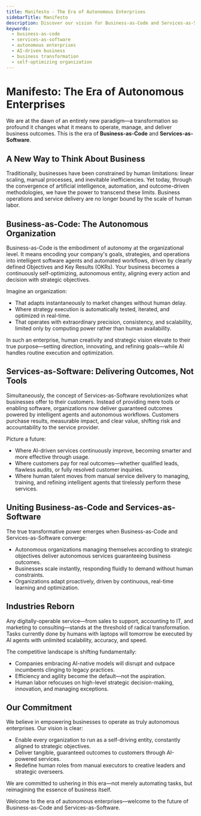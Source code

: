 ```yaml
---
title: Manifesto - The Era of Autonomous Enterprises
sidebarTitle: Manifesto
description: Discover our vision for Business-as-Code and Services-as-Software - transforming organizations into self-optimizing autonomous entities driven by AI.
keywords:
  - business-as-code
  - services-as-software
  - autonomous enterprises
  - AI-driven business
  - business transformation
  - self-optimizing organization
---
```


# Manifesto: The Era of Autonomous Enterprises

We are at the dawn of an entirely new paradigm—a transformation so profound it changes what it means to operate, manage, and deliver business outcomes. This is the era of **Business-as-Code** and **Services-as-Software**.

## A New Way to Think About Business

Traditionally, businesses have been constrained by human limitations: linear scaling, manual processes, and inevitable inefficiencies. Yet today, through the convergence of artificial intelligence, automation, and outcome-driven methodologies, we have the power to transcend these limits. Business operations and service delivery are no longer bound by the scale of human labor.

## Business-as-Code: The Autonomous Organization

Business-as-Code is the embodiment of autonomy at the organizational level. It means encoding your company's goals, strategies, and operations into intelligent software agents and automated workflows, driven by clearly defined Objectives and Key Results (OKRs). Your business becomes a continuously self-optimizing, autonomous entity, aligning every action and decision with strategic objectives.

Imagine an organization:

- That adapts instantaneously to market changes without human delay.
- Where strategy execution is automatically tested, iterated, and optimized in real-time.
- That operates with extraordinary precision, consistency, and scalability, limited only by computing power rather than human availability.

In such an enterprise, human creativity and strategic vision elevate to their true purpose—setting direction, innovating, and refining goals—while AI handles routine execution and optimization.

## Services-as-Software: Delivering Outcomes, Not Tools

Simultaneously, the concept of Services-as-Software revolutionizes what businesses offer to their customers. Instead of providing mere tools or enabling software, organizations now deliver guaranteed outcomes powered by intelligent agents and autonomous workflows. Customers purchase results, measurable impact, and clear value, shifting risk and accountability to the service provider.

Picture a future:

- Where AI-driven services continuously improve, becoming smarter and more effective through usage.
- Where customers pay for real outcomes—whether qualified leads, flawless audits, or fully resolved customer inquiries.
- Where human talent moves from manual service delivery to managing, training, and refining intelligent agents that tirelessly perform these services.

## Uniting Business-as-Code and Services-as-Software

The true transformative power emerges when Business-as-Code and Services-as-Software converge:

- Autonomous organizations managing themselves according to strategic objectives deliver autonomous services guaranteeing business outcomes.
- Businesses scale instantly, responding fluidly to demand without human constraints.
- Organizations adapt proactively, driven by continuous, real-time learning and optimization.

## Industries Reborn

Any digitally-operable service—from sales to support, accounting to IT, and marketing to consulting—stands at the threshold of radical transformation. Tasks currently done by humans with laptops will tomorrow be executed by AI agents with unlimited scalability, accuracy, and speed.

The competitive landscape is shifting fundamentally:

- Companies embracing AI-native models will disrupt and outpace incumbents clinging to legacy practices.
- Efficiency and agility become the default—not the aspiration.
- Human labor refocuses on high-level strategic decision-making, innovation, and managing exceptions.

## Our Commitment

We believe in empowering businesses to operate as truly autonomous enterprises. Our vision is clear:

- Enable every organization to run as a self-driving entity, constantly aligned to strategic objectives.
- Deliver tangible, guaranteed outcomes to customers through AI-powered services.
- Redefine human roles from manual executors to creative leaders and strategic overseers.

We are committed to ushering in this era—not merely automating tasks, but reimagining the essence of business itself.

Welcome to the era of autonomous enterprises—welcome to the future of Business-as-Code and Services-as-Software.
